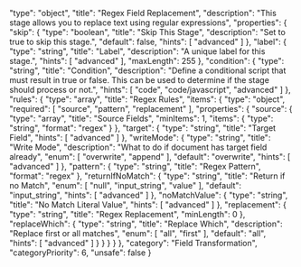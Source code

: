   "type": "object",
  "title": "Regex Field Replacement",
  "description": "This stage allows you to replace text using regular expressions",
  "properties": {
    "skip": {
      "type": "boolean",
      "title": "Skip This Stage",
      "description": "Set to true to skip this stage.",
      "default": false,
      "hints": [
        "advanced"
      ]
    },
    "label": {
      "type": "string",
      "title": "Label",
      "description": "A unique label for this stage.",
      "hints": [
        "advanced"
      ],
      "maxLength": 255
    },
    "condition": {
      "type": "string",
      "title": "Condition",
      "description": "Define a conditional script that must result in true or false. This can be used to determine if the stage should process or not.",
      "hints": [
        "code",
        "code/javascript",
        "advanced"
      ]
    },
    "rules": {
      "type": "array",
      "title": "Regex Rules",
      "items": {
        "type": "object",
        "required": [
          "source",
          "pattern",
          "replacement"
        ],
        "properties": {
          "source": {
            "type": "array",
            "title": "Source Fields",
            "minItems": 1,
            "items": {
              "type": "string",
              "format": "regex"
            }
          },
          "target": {
            "type": "string",
            "title": "Target Field",
            "hints": [
              "advanced"
            ]
          },
          "writeMode": {
            "type": "string",
            "title": "Write Mode",
            "description": "What to do if document has target field already",
            "enum": [
              "overwrite",
              "append"
            ],
            "default": "overwrite",
            "hints": [
              "advanced"
            ]
          },
          "pattern": {
            "type": "string",
            "title": "Regex Pattern",
            "format": "regex"
          },
          "returnIfNoMatch": {
            "type": "string",
            "title": "Return if no Match",
            "enum": [
              "null",
              "input_string",
              "value"
            ],
            "default": "input_string",
            "hints": [
              "advanced"
            ]
          },
          "noMatchValue": {
            "type": "string",
            "title": "No Match Literal Value",
            "hints": [
              "advanced"
            ]
          },
          "replacement": {
            "type": "string",
            "title": "Regex Replacement",
            "minLength": 0
          },
          "replaceWhich": {
            "type": "string",
            "title": "Replace Which",
            "description": "Replace first or all matches",
            "enum": [
              "all",
              "first"
            ],
            "default": "all",
            "hints": [
              "advanced"
            ]
          }
        }
      }
    }
  },
  "category": "Field Transformation",
  "categoryPriority": 6,
  "unsafe": false
}
